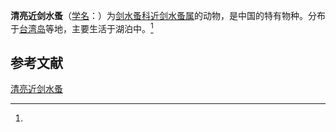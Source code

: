 {{Speciesbox
| name = 清亮近剑水蚤
| status = 
| status_system = 
| image = 
| genus = Tropocyclops
| species = candidiusi
| authority = (Harada, 1931)<ref name='id12572'>{{cite web| url =http://www.bioinfo.cn/db05/BjdwSpecies.php?action=view&id=12572| title =清亮近剑水蚤| work =《中国动物物种编目数据库》| publisher =中国科学院微生物研究所| author =中国科学院动物研究所| accessdate =2009-04-28| deadurl =yes| archiveurl =https://web.archive.org/web/20160305033138/http://www.bioinfo.cn/db05/BjdwSpecies.php?action=view&id=12572| archivedate =2016-03-05}}</ref>
}}

'''清亮近剑水蚤'''（[[学名|学名]]：{{lang|la|''Tropocyclops candidiusi''}}）为[[剑水蚤科|剑水蚤科]][[近剑水蚤属|近剑水蚤属]]的动物，是中国的特有物种。分布于[[台湾岛|台湾岛]]等地，主要生活于湖泊中。<ref name='id12572'/>

== 参考文献 ==
{{reflist}}

{{Wikispecies|Tropocyclops candidiusi}}
{{Taxonbar|from=Q14508241}}

[[Category:近剑水蚤属|清亮近剑水蚤]]


{{节肢动物小作品}}